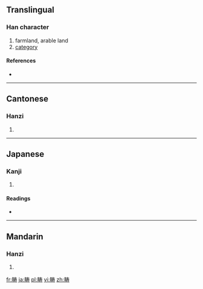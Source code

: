 {{also|疇}}
==Translingual==

===Han character===
{{Han char|rn=102|rad=田|as=07|sn=12|four=|canj=田手大戈 (WQKI)}}

# farmland, arable land
# [[category]]

====References====
* {{Han ref|kx=0764.041|hdz=42542.090|uh=7574|ud=30068}}

----

==Cantonese==

===Hanzi===
{{yue-hanzi|jyut=|y=chau4|tra=疇}}

# {{defn|Cantonese|sort=田07}}

----

==Japanese==

===Kanji===
{{ja-kanji|grade=|rs=田07}}

# {{defn|Japanese|sort=田07}}

====Readings====
* {{ja-readings|on=[[ちゅう]] (chū)|kun=[[うね]] (une), [[たぐい]] (tagui), [[はたけ]] (hatake)|nanori=}}

----

==Mandarin==

===Hanzi===
{{cmn-hanzi|tra=疇|pin=[[chóu]] ([[chou2]])|wg=ch'ou<sup>2</sup>}}

# {{defn|Mandarin|sort=田07}}

[[fr:畴]]
[[ja:畴]]
[[pl:畴]]
[[vi:畴]]
[[zh:畴]]